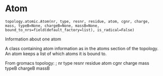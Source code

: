 # Atom { #kimmdy.topology.atomic.Atom }

`topology.atomic.Atom(nr, type, resnr, residue, atom, cgnr, charge, mass, typeB=None, chargeB=None, massB=None, bound_to_nrs=field(default_factory=list), is_radical=False)`

Information about one atom

A class containing atom information as in the atoms section of the topology.
An atom keeps a list of which atoms it is bound to.

From gromacs topology:
; nr type resnr residue atom cgnr charge mass typeB chargeB massB